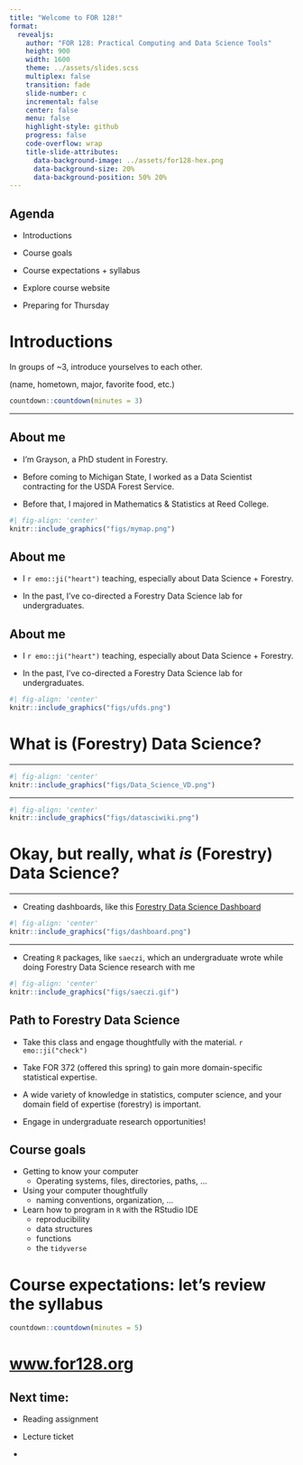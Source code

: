 ```yaml
---
title: "Welcome to FOR 128!"
format: 
  revealjs:
    author: "FOR 128: Practical Computing and Data Science Tools"
    height: 900
    width: 1600
    theme: ../assets/slides.scss
    multiplex: false
    transition: fade
    slide-number: c
    incremental: false
    center: false
    menu: false
    highlight-style: github
    progress: false
    code-overflow: wrap
    title-slide-attributes:
      data-background-image: ../assets/for128-hex.png
      data-background-size: 20%
      data-background-position: 50% 20%
---
```


## Agenda

::: {.incremental}
- Introductions

- Course goals

- Course expectations + syllabus

- Explore course website

- Preparing for Thursday
:::

# Introductions

In groups of ~3, introduce yourselves to each other. 

(name, hometown, major, favorite food, etc.)

```r
countdown::countdown(minutes = 3)
```

---

## About me

::: {.incremental}
- I'm Grayson, a PhD student in Forestry. 

- Before coming to Michigan State, I worked as a Data Scientist contracting for the USDA Forest Service.

- Before that, I majored in Mathematics & Statistics at Reed College.

:::

```r
#| fig-align: 'center'
knitr::include_graphics("figs/mymap.png")
```

## About me

::: {.incremental}
- I `r emo::ji("heart")` teaching, especially about Data Science + Forestry.

- In the past, I've co-directed a Forestry Data Science lab for undergraduates. 

:::

## About me

- I `r emo::ji("heart")` teaching, especially about Data Science + Forestry.

- In the past, I've co-directed a Forestry Data Science lab for undergraduates. 

```r
#| fig-align: 'center'
knitr::include_graphics("figs/ufds.png")
```




# What is (Forestry) Data Science?

---

```r
#| fig-align: 'center'
knitr::include_graphics("figs/Data_Science_VD.png")
```

---

```r
#| fig-align: 'center'
knitr::include_graphics("figs/datasciwiki.png")
```

# Okay, but really, what *is* (Forestry) Data Science? 

---

- Creating dashboards, like this [Forestry Data Science Dashboard](https://ncasi-shiny-tools.shinyapps.io/Counties/)

```r
#| fig-align: 'center'
knitr::include_graphics("figs/dashboard.png")
```

--- 

- Creating `R` packages, like `saeczi`, which an undergraduate wrote while doing Forestry Data Science research with me

```r
#| fig-align: 'center'
knitr::include_graphics("figs/saeczi.gif")
```


## Path to Forestry Data Science 

::: {.incremental}
- Take this class and engage thoughtfully with the material. `r emo::ji("check")`

- Take FOR 372 (offered this spring) to gain more domain-specific statistical expertise.

- A wide variety of knowledge in statistics, computer science, and your domain field of expertise (forestry) is important.

- Engage in undergraduate research opportunities! 

:::


## Course goals 

::: {.incremental}

- Getting to know your computer
  - Operating systems, files, directories, paths, ...

- Using your computer thoughtfully
  - naming conventions, organization, ... 
  
- Learn how to program in `R` with the RStudio IDE
  - reproducibility
  - data structures
  - functions
  - the `tidyverse`

:::

# Course expectations: let's review the syllabus

```r
countdown::countdown(minutes = 5)
```



# [www.for128.org](https://www.for128.org)

## Next time: 

- Reading assignment

- Lecture ticket

- 






